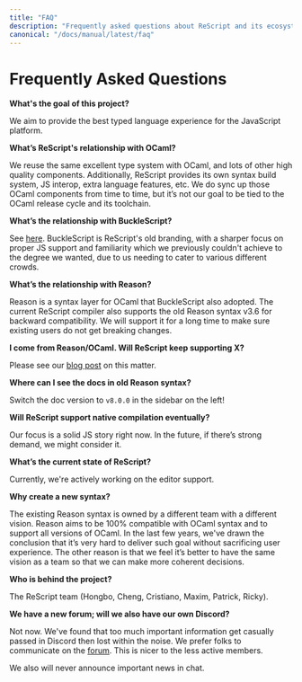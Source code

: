 ```yaml
---
title: "FAQ"
description: "Frequently asked questions about ReScript and its ecosystem"
canonical: "/docs/manual/latest/faq"
---
```


# Frequently Asked Questions

**What's the goal of this project?**

We aim to provide the best typed language experience for the JavaScript platform.

**What’s ReScript's relationship with OCaml?**

We reuse the same excellent type system with OCaml, and lots of other high quality components. Additionally, ReScript provides its own syntax build system, JS interop, extra language features, etc. We do sync up those OCaml components from time to time, but it’s not our goal to be tied to the OCaml release cycle and its toolchain.

**What’s the relationship with BuckleScript?**

See [here](/blog/bucklescript-is-rebranding). BuckleScript is ReScript's old branding, with a sharper focus on proper JS support and familiarity which we previously couldn't achieve to the degree we wanted, due to us needing to cater to various different crowds.

**What’s the relationship with Reason?**

Reason is a syntax layer for OCaml that BuckleScript also adopted. The current ReScript compiler also supports the old Reason syntax v3.6 for backward compatibility. We will support it for a long time to make sure existing users do not get breaking changes.

**I come from Reason/OCaml. Will ReScript keep supporting X?**

Please see our [blog post](https://reasonml.org/blog/a-note-on-bucklescripts-future-commitments) on this matter.

**Where can I see the docs in old Reason syntax?**

Switch the doc version to `v8.0.0` in the sidebar on the left!

**Will ReScript support native compilation eventually?**

Our focus is a solid JS story right now. In the future, if there’s strong demand, we might consider it.

**What’s the current state of ReScript?**

Currently, we're actively working on the editor support.

**Why create a new syntax?**

The existing Reason syntax is owned by a different team with a different vision. Reason aims to be 100% compatible with OCaml syntax and to support all versions of OCaml. In the last few years, we've drawn the conclusion that it’s very hard to deliver such goal without sacrificing user experience. The other reason is that we feel it’s better to have the same vision as a team so that we can make more coherent decisions.

**Who is behind the project?**

The ReScript team (Hongbo, Cheng, Cristiano, Maxim, Patrick, Ricky).

**We have a new forum; will we also have our own Discord?**

Not now. We've found that too much important information get casually passed in Discord then lost within the noise. We prefer folks to communicate on the [forum](https://forum.rescript-lang.org). This is nicer to the less active members.

We also will never announce important news in chat.
